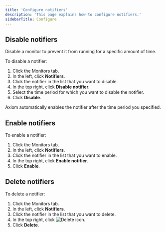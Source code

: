 ```yaml
---
title: 'Configure notifiers'
description: 'This page explains how to configure notifiers.'
sidebarTitle: Configure
---
```


## Disable notifiers

Disable a monitor to prevent it from running for a specific amount of time.

To disable a notifier:
1. Click the Monitors tab.
1. In the left, click **Notifiers**.
1. Click the notifier in the list that you want to disable.
1. In the top right, click **Disable notifier**.
1. Select the time period for which you want to disable the notifier.
1. Click **Disable**.

Axiom automatically enables the notifier after the time period you specified.

## Enable notifiers

To enable a notifier:
1. Click the Monitors tab.
1. In the left, click **Notifiers**.
1. Click the notifier in the list that you want to enable.
1. In the top right, click **Enable notifier**.
1. Click **Enable**.

## Delete notifiers

To delete a notifier:
1. Click the Monitors tab.
1. In the left, click **Notifiers**.
1. Click the notifier in the list that you want to delete.
1. In the top right, click <img src="/doc-assets/icons/delete.svg" className="inline-icon" alt="Delete icon" />.
1. Click **Delete**.